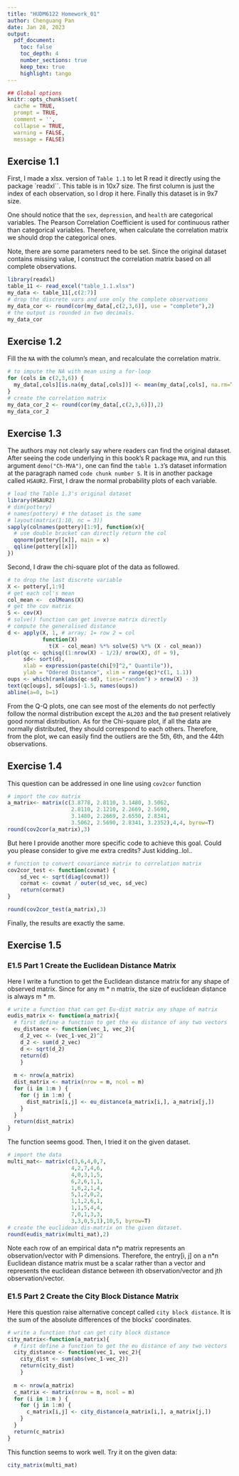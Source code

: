```yaml
---
title: "HUDM6122 Homework_01"
author: Chenguang Pan
date: Jan 28, 2023
output:
  pdf_document:
    toc: false
    toc_depth: 4
    number_sections: true
    keep_tex: true
    highlight: tango
---
```


```r
## Global options
knitr::opts_chunk$set(
  cache = TRUE,
  prompt = TRUE,
  comment = '',
  collapse = TRUE,
  warning = FALSE,
  message = FALSE)
```

## Exercise 1.1  
First, I made a xlsx. version of `Table 1.1` to let R read it directly using the package `readxl``. This table is in 10x7 size. The first column is just the index of each observation, so I drop it here. Finally this dataset is in 9x7 size.   

One should notice that the `sex`, `depression`, and `health` are categorical variables. The Pearson Correlation Coefficient is used for continuous rather than categorical variables. Therefore, when calculate the correlation matrix we should drop the categorical ones.    

Note, there are some parameters need to be set. Since the original dataset contains missing value, I construct the correlation matrix based on all complete observations.
```r
library(readxl)
table_11 <- read_excel("table_1.1.xlsx")
my_data <- table_11[,c(2:7)]
# drop the discrete vars and use only the complete observations
my_data_cor <- round(cor(my_data[,c(2,3,6)], use = "complete"),2)
# the output is rounded in two decimals.
my_data_cor
```     

## Exercise 1.2   
Fill the `NA` with the column's mean, and recalculate the correlation matrix.  
```r
# to impute the NA with mean using a for-loop
for (cols in c(2,3,6)) {
  my_data[,cols][is.na(my_data[,cols])] <- mean(my_data[,cols], na.rm=T)
}
# create the correlation matrix
my_data_cor_2 <- round(cor(my_data[,c(2,3,6)]),2)
my_data_cor_2 
```   

## Exercise 1.3   
The authors may not clearly say where readers can find the original dataset. After seeing the code underlying in this book's R package `MVA`, and run this argument `demo("Ch-MVA")`, one can find the `table 1.3`'s dataset information at the paragraph named `code chunk number 5`. It is in another package called `HSAUR2`. First, I draw the normal probability plots of each variable.
```r
# load the Table 1.3's original dataset 
library(HSAUR2)
# dim(pottery)
# names(pottery) # the dataset is the same
# layout(matrix(1:10, nc = 3))
sapply(colnames(pottery)[1:9], function(x){
  # use double bracket can directly return the col
  qqnorm(pottery[[x]], main = x)
  qqline(pottery[[x]])
})
```  
Second, I draw the chi-square plot of the data as followed.
```r
# to drop the last discrete variable
X <- pottery[,1:9]
# get each col's mean
col_mean <-  colMeans(X)
# get the cov matrix
S <- cov(X)
# solve() function can get inverse matrix directly
# compute the generalised distance
d <- apply(X, 1, # array; 1= row 2 = col
           function(X) 
             t(X - col_mean) %*% solve(S) %*% (X - col_mean))
plot(qc <- qchisq((1:nrow(X) - 1/2)/ nrow(X), df = 9),
     sd<- sort(d),
     xlab = expression(paste(chi[9]^2," Quantile")),
     ylab = "Odered Distance", xlim = range(qc)*c(1, 1.1))
oups <- which(rank(abs(qc-sd), ties="random") > nrow(X) - 3)
text(qc[oups], sd[oups]-1.5, names(oups))
abline(a=0, b=1)
```      

From the Q-Q plots, one can see most of the elements do not perfectly follow the normal distribution except the `AL2O3` and the `BaO` present relatively good normal distribution. As for the Chi-square plot, if all the data are normally distributed, they should correspond to each others. Therefore, from the plot, we can easily find the outliers are the 5th, 6th, and the 44th observations.


## Exercise 1.4   
This question can be addressed in one line using  `cov2cor` function      
```r
# import the cov matrix
a_matrix<- matrix(c(3.8778, 2.8110, 3.1480, 3.5062,
                    2.8110, 2.1210, 2.2669, 2.5690,
                    3.1480, 2.2669, 2.6550, 2.8341,
                    3.5062, 2.5690, 2.8341, 3.2352),4,4, byrow=T)
round(cov2cor(a_matrix),3)
```   
But here I provide another more specific code to achieve this goal. Could you please consider to give me extra credits? Just kidding..lol..   

```r
# function to convert covariance matrix to correlation matrix
cov2cor_test <- function(covmat) {
    sd_vec <- sqrt(diag(covmat))
    cormat <- covmat / outer(sd_vec, sd_vec)
    return(cormat)
}

round(cov2cor_test(a_matrix),3)
```  
Finally, the results are exactly the same.  

## Exercise 1.5    
### E1.5 Part 1 Create the Euclidean Distance Matrix   
   
Here I write a function to get the Euclidean distance matrix for any shape of observed matrix. Since for any m * n matrix, the size of euclidean distance is always m * m. 
```r
# write a function that can get Eu-dist matrix any shape of matrix
eudis_matrix <- function(a_matrix){
  # first define a function to get the eu distance of any two vectors
  eu_distance <- function(vec_1, vec_2){
    d_2_vec <- (vec_1-vec_2)^2
    d_2 <- sum(d_2_vec)
    d <- sqrt(d_2)
    return(d)
    }
  
  m <- nrow(a_matrix)
  dist_matrix <- matrix(nrow = m, ncol = m)
  for (i in 1:m ) {
    for (j in 1:m) {
      dist_matrix[i,j] <- eu_distance(a_matrix[i,], a_matrix[j,])
    }
  }
  return(dist_matrix)
}

```      
The function seems good. Then, I tried it on the given dataset.

```r
# import the data
multi_mat<- matrix(c(3,6,4,0,7,
                    4,2,7,4,6,
                    4,0,3,1,5,
                    6,2,6,1,1,
                    1,6,2,1,4, 
                    5,1,2,0,2,
                    1,1,2,6,1,
                    1,1,5,4,4,
                    7,0,1,3,3,
                    3,3,0,5,1),10,5, byrow=T)
# create the euclidean dis-matrix on the given dataset.
round(eudis_matrix(multi_mat),2)
```


Note each row of an empirical data n\*p matrix represents an observation/vector with P dimensions. Therefore, the entry[i, j] on a n\*n Euclidean distance matrix must be a scalar rather than a vector and represents the euclidean distance between ith observation/vector and jth observation/vector.   

### E1.5 Part 2 Create the City Block Distance Matrix   

Here this question raise alternative concept called `city block distance`. It is  the sum of the absolute differences of the blocks' coordinates.
```r
# write a function that can get city block distance
city_matrix<-function(a_matrix){
  # first define a function to get the eu distance of any two vectors
  city_distance <- function(vec_1, vec_2){
    city_dist <- sum(abs(vec_1-vec_2))
    return(city_dist)
    }
  
  m <- nrow(a_matrix)
  c_matrix <- matrix(nrow = m, ncol = m)
  for (i in 1:m ) {
    for (j in 1:m) {
      c_matrix[i,j] <- city_distance(a_matrix[i,], a_matrix[j,])
    }
  }
  return(c_matrix)
}
```   
This function seems to work well. Try it on the given data:  
```r
city_matrix(multi_mat)
```


